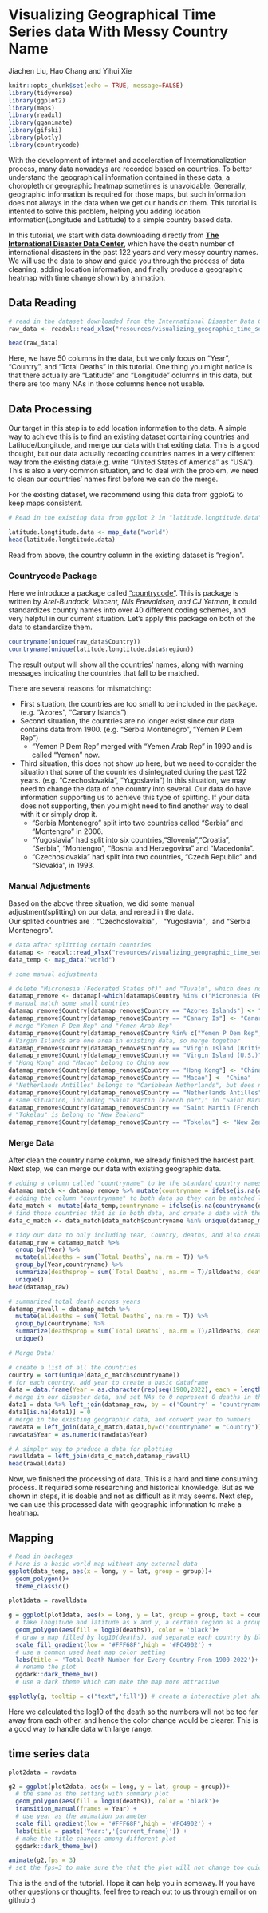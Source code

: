 # Visualizing Geographical Time Series data With Messy Country Name

Jiachen Liu, Hao Chang and Yihui Xie

```r
knitr::opts_chunk$set(echo = TRUE, message=FALSE)
library(tidyverse) 
library(ggplot2)
library(maps)
library(readxl)
library(gganimate)
library(gifski)
library(plotly)
library(countrycode)
```

With the development of internet and acceleration of Internationalization process, many data nowadays are recorded based on countries. To better understand the geographical information contained in these data, a choropleth or geographic heatmap sometimes is unavoidable. Generally, geographic information is required for those maps, but such information does not always in the data when we get our hands on them. This tutorial is intented to solve this problem, helping you adding location information(Longitude and Latitude) to a simple country based data.

In this tutorial, we start with data downloading directly from [**The International Disaster Data Center**](https://public.emdat.be/data), which have the death number of international disasters in the past 122 years and very messy country names. We will use the data to show and guide you through the process of data cleaning, adding location information, and finally produce a geographic heatmap with time change shown by animation.

## Data Reading

```r
# read in the dataset downloaded from the International Disaster Data Center
raw_data <- readxl::read_xlsx("resources/visualizing_geographic_time_series/emdat_public_2022_03_19_query_uid-LV4CQy.xlsx")
```

```r
head(raw_data)
```
Here, we have 50 columns in the data, but we only focus on "Year", "Country", and "Total Deaths" in this tutorial. One thing you might notice is that there actually are "Latitude" and "Longitude" columns in this data, but there are too many NAs in those columns hence not usable.

## Data Processing

Our target in this step is to add location information to the data. A simple way to achieve this is to find an existing dataset containing countries and Latitude/Longitude, and merge our data with that exiting data. This is a good thought, but our data actually recording countries names in a very different way from the existing data(e.g. write "United States of America" as "USA"). This is also a very common situation, and to deal with the problem, we need to clean our countries' names first before we can do the merge.

For the existing dataset, we recommend using this data from ggplot2 to keep maps consistent. 

```r
# Read in the existing data from ggplot 2 in "latitude.longtitude.data"

latitude.longtitude.data <- map_data("world")
head(latitude.longtitude.data)
```

Read from above, the country column in the existing dataset is "region".

### Countrycode Package

Here we introduce a package called ["countrycode"](https://vincentarelbundock.github.io/countrycode/). This is package is written by *Arel-Bundock, Vincent, Nils Enevoldsen, and CJ Yetman*, it could standardizes country names into over 40 different coding schemes, and very helpful in our current situation. Let's apply this package on both of the data to standardize them. 

```r
countryname(unique(raw_data$Country))
countryname(unique(latitude.longtitude.data$region))
```

The result output will show all the countries' names, along with warning messages indicating the countries that fall to be matched.

There are several reasons for mismatching:  

* First situation, the countries are too small to be included in the package.(e.g. "Azores", "Canary Islands")
* Second situation, the countries are no longer exist since our data contains data from 1900. (e.g. "Serbia Montenegro", "Yemen P Dem Rep")
  + "Yemen P Dem Rep" merged with "Yemen Arab Rep" in 1990 and is called "Yemen" now.
* Third situation, this does not show up here, but we need to consider the situation that some of the countries disintegrated during the past 122 years. (e.g. "Czechoslovakia", "Yugoslavia") In this situation, we may need to change the data of one country into several. Our data do have information supporting us to achieve this type of splitting. If your data does not supporting, then you might need to find another way to deal with it or simply drop it. 
  + "Serbia Montenegro" split into two countries called "Serbia" and "Montengro" in 2006. 
  + "Yugoslavia" had split into six countries,"Slovenia","Croatia", "Serbia", "Montengro", "Bosnia and Herzegovina" and "Macedonia". 
  + "Czechoslovakia" had split into two countries, "Czech Republic" and "Slovakia", in 1993. 

### Manual Adjustments

Based on the above three situation, we did some manual adjustment(splitting) on our data, and reread in the data.   
Our splited countries are："Czechoslovakia"， "Yugoslavia"，and “Serbia Montenegro”.
```r
# data after splitting certain countries
datamap <- readxl::read_xlsx("resources/visualizing_geographic_time_series/cleared_data.xlsx") 
data_temp <- map_data("world")

# some manual adjustments

# delete "Micronesia (Federated States of)" and "Tuvalu", which does not included in the existing data, hence do not have latitude and longitude information.
datamap_remove <- datamap[-which(datamap$Country %in% c("Micronesia (Federated States of)","Tuvalu")),]
# manual match some small contries 
datamap_remove$Country[datamap_remove$Country == "Azores Islands"] <- "Azores"
datamap_remove$Country[datamap_remove$Country == "Canary Is"] <- "Canary Islands"
# merge "Yemen P Dem Rep" and "Yemen Arab Rep"
datamap_remove$Country[datamap_remove$Country %in% c("Yemen P Dem Rep","Yemen Arab Rep")] <- "Yemen"
# Virgin Islands are one area in existing data, so merge together
datamap_remove$Country[datamap_remove$Country == "Virgin Island (British)"] <- "Virgin Islands"
datamap_remove$Country[datamap_remove$Country == "Virgin Island (U.S.)"] <- "Virgin Islands"
# "Hong Kong" and "Macao" belong to China now
datamap_remove$Country[datamap_remove$Country == "Hong Kong"] <- "China"
datamap_remove$Country[datamap_remove$Country == "Macao"] <- "China"
# "Netherlands Antilles" belongs to "Caribbean Netherlands", but does not have independent geographic information, so including it in "Netherlands"
datamap_remove$Country[datamap_remove$Country == "Netherlands Antilles"] <- "Netherlands"
# same situation, including "Saint Martin (French part)" in "Saint Martin"
datamap_remove$Country[datamap_remove$Country == "Saint Martin (French Part)"] <- "Saint Martin"
# "Tokelau" is belong to "New Zealand"
datamap_remove$Country[datamap_remove$Country == "Tokelau"] <- "New Zealand"
```

### Merge Data

After clean the country name column, we already finished the hardest part. Next step, we can merge our data with existing geographic data.

```r
# adding a column called "countryname" to be the standard country names, and when mismatch then the country must be one of our adjusted countries, so just keep it as it is.
datamap_match <- datamap_remove %>% mutate(countryname = ifelse(is.na(countryname(datamap_remove$Country)),datamap_remove$Country,countryname(datamap_remove$Country)))
# adding the column "countryname" to both data so they can be matched later.
data_match <- mutate(data_temp,countryname = ifelse(is.na(countryname(data_temp$region)),data_temp$region,countryname(data_temp$region)))
# find those countries that is in both data, and create a data with them only
data_c_match <- data_match[data_match$countryname %in% unique(datamap_match$countryname),]

# tidy our data to only including Year, Country, deaths, and also created a summarized column that is the percentage of death in each country each year.
datamap_raw = datamap_match %>%
  group_by(Year) %>%
  mutate(alldeaths = sum(`Total Deaths`, na.rm = T)) %>%
  group_by(Year,countryname) %>%
  summarize(deathsprop = sum(`Total Deaths`, na.rm = T)/alldeaths, deaths = sum(`Total Deaths`, na.rm = T)) %>%
  unique()
head(datamap_raw)

# summarized total death across years
datamap_rawall = datamap_match %>%
  mutate(alldeaths = sum(`Total Deaths`, na.rm = T)) %>%
  group_by(countryname) %>%
  summarize(deathsprop = sum(`Total Deaths`, na.rm = T)/alldeaths, deaths = sum(`Total Deaths`, na.rm = T)) %>%
  unique()
```

```r
# Merge Data!

# create a list of all the countries
country = sort(unique(data_c_match$countryname))
# for each country, add year to create a basic dataframe
data = data.frame(Year = as.character(rep(seq(1900,2022), each = length(country))), Country = rep(country, 123))
# merge in our disaster data, and set NAs to 0 represent 0 deaths in that country that year
data1 = data %>% left_join(datamap_raw, by = c('Country' = 'countryname', 'Year' = 'Year'))
data1[is.na(data1)] = 0
# merge in the existing geographic data, and convert year to numbers
rawdata = left_join(data_c_match,data1,by=c("countryname" = "Country"))
rawdata$Year = as.numeric(rawdata$Year)

# A simpler way to produce a data for plotting
rawalldata = left_join(data_c_match,datamap_rawall)
head(rawalldata)
```
Now, we finished the processing of data. This is a hard and time consuming process. It required some researching and historical knowledge. But as we shown in steps, it is doable and not as difficult as it may seems. Next step, we can use this processed data with geographic information to make a heatmap.


## Mapping

```r
# Read in backages
# here is a basic world map without any external data
ggplot(data_temp, aes(x = long, y = lat, group = group))+
  geom_polygon()+
  theme_classic()
```

```r
plot1data = rawalldata

g = ggplot(plot1data, aes(x = long, y = lat, group = group, text = countryname))+ 
  # take longitude and latitude as x and y, a certain region as a group
  geom_polygon(aes(fill = log10(deaths)), color = 'black')+
  # draw a map filled by log10(deaths), and separate each country by black lines
  scale_fill_gradient(low = '#FFF68F',high = '#FC4902') +
  # use a common used heat map color setting
  labs(title = 'Total Death Number for Every Country From 1900-2022')+
  # rename the plot
  ggdark::dark_theme_bw()
  # use a dark theme which can make the map more attractive

ggplotly(g, tooltip = c("text",'fill')) # create a interactive plot shown it's name and death number
```

Here we calculated the log10 of the death so the numbers will not be too far away from each other, and hence the color change would be clearer. This is a good way to handle data with large range.

## time series data
```r
plot2data = rawdata

g2 = ggplot(plot2data, aes(x = long, y = lat, group = group))+ 
  # the same as the setting with summary plot
  geom_polygon(aes(fill = log10(deaths)), color = 'black')+
  transition_manual(frames = Year) +
  # use year as the animation parameter
  scale_fill_gradient(low = '#FFF68F',high = '#FC4902') +
  labs(title = paste('Year:','{current_frame}')) +
  # make the title changes among different plot
  ggdark::dark_theme_bw()

animate(g2,fps = 3)
# set the fps=3 to make sure the that the plot will not change too quickly
```

This is the end of the tutorial. Hope it can help you in someway. If you have other questions or thoughts, feel free to reach out to us through email or on github :)



